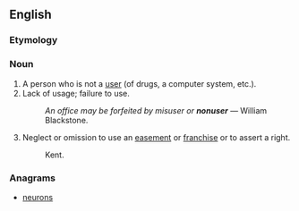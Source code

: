 ==English==

===Etymology===
{{prefix|non|user}}

===Noun===
{{en-noun}}

# A person who is not a [[user]] (of drugs, a computer system, etc.).
# Lack of usage; failure to use.
#: ''An office may be forfeited by misuser or '''nonuser'''''  &mdash; William Blackstone.
# {{legal}} Neglect or omission to use an [[easement]] or [[franchise]] or to assert a right.
#: Kent.

===Anagrams===
* [[neurons#English|neurons]]
